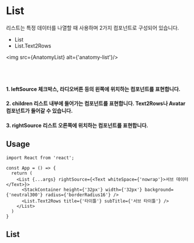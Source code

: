 
<Meta of={ListStories} />

# List
리스트는 특정 데이터를 나열할 때 사용하며 2가지 컴포넌트로 구성되어 있습니다.

- List
- List.Text2Rows


<img src={AnatomyList} alt={'anatomy-list'}/>

<br/>
<br/>

#### 1. leftSource 체크박스, 라디오버튼 등의 왼쪽에 위치하는 컴포넌트를 표현합니다.

#### 2. children 리스트 내부에 들어가는 컴포넌트를 표현합니다. Text2Rows나 Avatar 컴포넌트가 들어갈 수 있습니다.

#### 3. rightSource 리스트 오른쪽에 위치하는 컴포넌트를 표현합니다.

<Canvas of={ListStories.Playground} />


## Usage
```tsx
import React from 'react';

const App = () => {
  return (
    <List {...args} rightSource={<Text whiteSpace={'nowrap'}>서브 데이터</Text>}>
      <StackContainer height={'32px'} width={'32px'} background={'neutral300'} radius={'borderRadius16'} />
      <List.Text2Rows title={'타이틀'} subTitle={'서브 타이틀'} />
    </List>
  )
}
```

## List
<Controls of={ListStories.Playground} />
